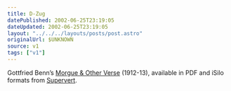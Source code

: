 ```yaml
---
title: D-Zug
datePublished: 2002-06-25T23:19:05
dateUpdated: 2002-06-25T23:19:05
layout: "../../../layouts/posts/post.astro"
originalUrl: $UNKNOWN
source: v1
tags: ["v1"]
---
```


Gottfried Benn&#8217;s [Morgue & Other Verse][1] (1912-13), available in PDF and iSilo formats from [Supervert][2].

[1]: http://www.supervert.com/elibrary/benn.html "Gottfried Benn's Morgue & Other Verse provided by Supervert"
[2]: http://www.supervert.com/ "Supervert"
